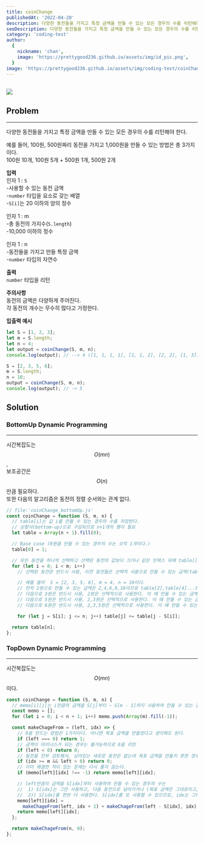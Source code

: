 ```yaml
---
title: coinChange
publishedAt: '2022-04-20'
description: 다양한 동전들을 가지고 특정 금액을 만들 수 있는 모든 경우의 수를 리턴해야 한다.
seoDescription: 다양한 동전들을 가지고 특정 금액을 만들 수 있는 모든 경우의 수를 리턴해야 한다.
category: 'coding-test'
author:
  {
    nickname: 'chan',
    image: 'https://prettygood236.github.io/assets/img/id_pic.png',
  }
image: 'https://prettygood236.github.io/assets/img/coding-test/coinChange_main.png'
---
```


<br/>
<img src='https://prettygood236.github.io/assets/img/coding-test/coinChange_main.png'/>

## Problem

---

다양한 동전들을 가지고 특정 금액을 만들 수 있는 모든 경우의 수를 리턴해야 한다.

예를 들어, 100원, 500원짜리 동전을 가지고 1,000원을 만들 수 있는 방법은 총 3가지이다. <br/>
100원 10개, 100원 5개 + 500원 1개, 500원 2개

**입력** <br/>
인자 1 : `S`<br/>
\-사용할 수 있는 동전 금액 <br/>
\-`number` 타입을 요소로 갖는 배열 <br/>
\-`S[i]`는 20 이하의 양의 정수

인자 1 : m <br/>
\-총 동전의 가지수(`S.length`) <br/>
\-10,000 이하의 정수

인자 1 : n <br/>
\-동전들을 가지고 만들 특정 금액 <br/>
\-`number` 타입의 자연수

**출력** <br/>
`number` 타입을 리턴

**주의사항** <br/>
동전의 금액은 다양하게 주어진다. <br/>
각 동전의 개수는 무수히 많다고 가정한다.

**입출력 예시**

```js
let S = [1, 2, 3];
let m = S.length;
let n = 4;
let output = coinChange(S, m, n);
console.log(output); // --> 4 ([1, 1, 1, 1], [1, 1, 2], [2, 2], [1, 3])

S = [2, 3, 5, 6];
m = S.length;
n = 10;
output = coinChange(S, m, n);
console.log(output); // -> 5
```

## Solution

### BottomUp Dynamic Programming

---

시간복잡도는 $$O(mn)$$, <br/>
보조공간은 $$O(n)$$만큼 필요하다. <br/>
또한 다음의 알고리즘은 동전의 정렬 순서와는 관계 없다.

```js
// file:'coinChange_bottomUp.js'
const coinChange = function (S, m, n) {
  // table[i]는 값 i를 만들 수 있는 경우의 수를 저장한다.
  // 상향식(bottom-up)으로 구성되므로 n+1개의 행이 필요
  let table = Array(n + 1).fill(0);

  // Base case (0원을 만들 수 있는 경우의 수는 오직 1개이다.)
  table[0] = 1;

  // 모든 동전을 하나씩 선택하고 선택된 동전의 값보다 크거나 같은 인덱스 뒤에 table[] 값을 업데이트한다.
  for (let i = 0; i < m; i++)
    // 선택된 동전은 반드시 사용, 이전 동전들은 선택적 사용으로 만들 수 있는 금액(table[i])에 그 경우의 수를 업데이트 한다 .

    // 예를 들어  S = [2, 3, 5, 6], m = 4, n = 10이다.
    // 먼저 2원으로 만들 수 있는 금액은 2,4,6,8,10이므로 table[2],table[4]...table[10]을 업데이트 한다.
    // 다음으로 3원은 반드시 사용, 2원은 선택적으로 사용한다. 이 때 만들 수 있는 금액 및 그 경우의 수(3:1, 5:1, 6:1, 7:1, 8:1, 9:2, 10:1) 를 table에 업데이트 한다.
    // 다음으로 5원은 반드시 사용, 2,3원은 선택적으로 사용한다. 이 떄 만들 수 있는 금액 및 그 경우의 수(5:1, 7:1, 8:1, 9:1, 10:2) 를 table에 업데이트 한다.
    // 다음으로 6원은 반드시 사용, 2,3,5원은 선택적으로 사용한다. 이 떄 만들 수 있는 금액 및 그 경우의 수(6:1, 8:1, 9:1, 10:1) 를 table에 업데이트 한다.

    for (let j = S[i]; j <= n; j++) table[j] += table[j - S[i]];

  return table[n];
};
```

### TopDown Dynamic Programming

---

시간복잡도는 $$O(mn)$$이다.

```js
const coinChange = function (S, m, n) {
  // memo[i][j]는 i만큼의 금액을 S[j]부터 ~ S[m - 1]까지 사용하여 만들 수 있는 경우의 수를 저장
  const memo = [];
  for (let i = 0; i < n + 1; i++) memo.push(Array(m).fill(-1));

  const makeChageFrom = (left, idx) => {
    // 0을 만드는 방법은 1가지이다. 아니면 목표 금액을 만들었다고 생각해도 된다.
    if (left === 0) return 1;
    // 금액이 마이너스가 되는 경우는 불가능하므로 0을 리턴
    if (left < 0) return 0;
    // 동전을 전부 검토해서, 남아있는 새로운 동전은 없는데 목표 금액을 만들지 못한 경우 (실패)
    if (idx >= m && left > 0) return 0;
    // 이미 해결한 적이 있는 문제는 다시 풀지 않는다.
    if (memo[left][idx] !== -1) return memo[left][idx];

    // left만큼의 금액을 S[idx]부터 사용하여 만들 수 있는 경우의 수는
    //  1) S[idx]는 그만 사용하고, 다음 동전으로 넘어가거나 (목표 금액은 그대로이고, idx가 증가한다.)
    //  2)) S[idx]를 한번 더 사용한다. S[idx]를 또 사용할 수 있으므로, idx는 그대로이고, 목표 금액은 S[i]만큼 줄어든다.
    memo[left][idx] =
      makeChageFrom(left, idx + 1) + makeChageFrom(left - S[idx], idx);
    return memo[left][idx];
  };

  return makeChageFrom(n, 0);
};
```

<br/>
<br/>
<br/>
<br/>
